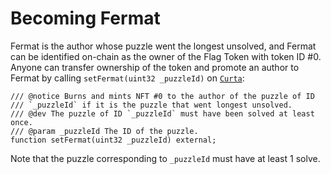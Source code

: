 # Becoming Fermat

Fermat is the author whose puzzle went the longest unsolved, and Fermat can be identified on-chain as the owner of the Flag Token with token ID #0. Anyone can transfer ownership of the token and promote an author to Fermat by calling `setFermat(uint32 _puzzleId)` on [`Curta`](https://etherscan.io/address/0x0000000006bC8D9e5e9d436217B88De704a9F307):

```solidity showLineNumbers={false}
/// @notice Burns and mints NFT #0 to the author of the puzzle of ID
/// `_puzzleId` if it is the puzzle that went longest unsolved.
/// @dev The puzzle of ID `_puzzleId` must have been solved at least once.
/// @param _puzzleId The ID of the puzzle.
function setFermat(uint32 _puzzleId) external;
```

Note that the puzzle corresponding to `_puzzleId` must have at least 1 solve.
